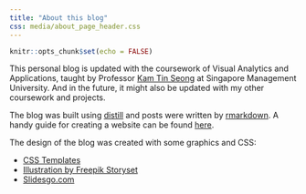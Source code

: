 ```yaml
---
title: "About this blog"
css: media/about_page_header.css
---
```


```r
knitr::opts_chunk$set(echo = FALSE)
```

This personal blog is updated with the coursework of Visual Analytics and Applications, taught by Professor [Kam Tin Seong](https://faculty.smu.edu.sg/profile/kam-tin-seong-486) at Singapore Management University. And in the future, it might also be updated with my other coursework and projects.

The blog was built using [distill](https://rstudio.github.io/distill/) and posts were written by [rmarkdown](https://rmarkdown.rstudio.com/). A handy guide for creating a website can be found [here](https://www.andreashandel.com/post/distill-github-website/).

The design of the blog was created with some graphics and CSS:

* [CSS Templates](https://rstudio.github.io/distill/website.html#example-themes)
* [Illustration by Freepik Storyset](https://slidesgo.com/theme/economics-thesis#search-economics&position-0&results-4) 
* [Slidesgo.com](https://storyset.com/business)